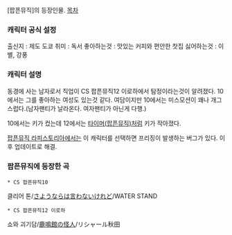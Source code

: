 [팝픈뮤직]의 등장인물.
[[목차]]
=== 캐릭터 공식 설정 ===
출신지 : 제도 도쿄
취미 : 독서
좋아하는것 : 맛있는 커피와 편안한 찻집
싫어하는것 : 이별, 강풍

=== 캐릭터 설명 ===
동경에 사는 남자로서 직업이 CS 팝픈뮤직12 이로하에서 탐정이라는것이 알려졌다. 10에서는 그를 좋아하는 여성도 있는것 같다. 여담이지만 10에서는 미스모션이 꽤나 개그스럽다.(남자팬티가 날라온다. 여자팬티가 아닌게 다행.)

10에서는 키가 컸는데 12에서는 [[타이머(팝픈뮤직)]]처럼 키가 작아졌다.

[[팝픈뮤직 라피스토리아]]에서는 이 캐릭터를 선택하면 프리징이 발생하는 버그가 있다. 이 후 업데이트로 해결.

=== 팝픈뮤직에 등장한 곡 ===
 * CS 팝픈뮤직10
클리어 톤/[[さようならは言わないけれど]]/WATER STAND
 
 * CS 팝픈뮤직12 이로하
쇼와 괴기담/[[鹿鳴館の怪人]]/リシャール秋田
